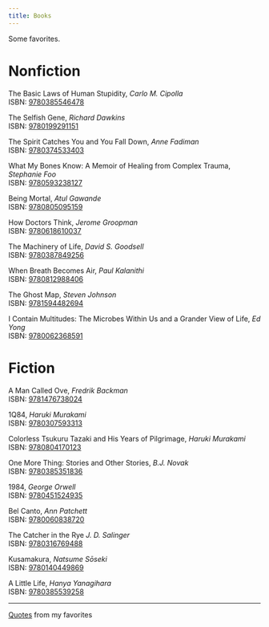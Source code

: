 ```yaml
---
title: Books
---
```


Some favorites.

# Nonfiction

The Basic Laws of Human Stupidity, *Carlo M. Cipolla*  
ISBN: [9780385546478](https://www.worldcat.org/isbn/9780385546478)

The Selfish Gene, *Richard Dawkins*  
ISBN: [9780199291151](https://www.worldcat.org/isbn/9780199291151)

The Spirit Catches You and You Fall Down, *Anne Fadiman*  
ISBN: [9780374533403](https://www.worldcat.org/isbn/9780374533403)

What My Bones Know: A Memoir of Healing from Complex Trauma, *Stephanie Foo*  
ISBN: [9780593238127](https://www.worldcat.org/isbn/9780593238127)

Being Mortal, *Atul Gawande*  
ISBN: [9780805095159](https://www.worldcat.org/isbn/9780805095159)

How Doctors Think, *Jerome Groopman*  
ISBN: [9780618610037](https://www.worldcat.org/isbn/9780618610037)

The Machinery of Life, *David S. Goodsell*  
ISBN: [9780387849256](https://www.worldcat.org/isbn/9780387849256)

When Breath Becomes Air, *Paul Kalanithi*  
ISBN: [9780812988406](https://www.worldcat.org/isbn/9780812988406)

The Ghost Map, *Steven Johnson*  
ISBN: [9781594482694](https://www.worldcat.org/isbn/9781594482694)

I Contain Multitudes: The Microbes Within Us and a Grander View of Life, *Ed Yong*  
ISBN: [9780062368591](https://www.worldcat.org/isbn/9780062368591)

# Fiction

A Man Called Ove, *Fredrik Backman*  
  ISBN: [9781476738024](https://www.worldcat.org/isbn/9781476738024)

1Q84, *Haruki Murakami*  
  ISBN: [9780307593313](https://www.worldcat.org/isbn/9780307593313)

Colorless Tsukuru Tazaki and His Years of Pilgrimage, *Haruki Murakami*  
  ISBN: [9780804170123](https://www.worldcat.org/isbn/9780804170123)

One More Thing: Stories and Other Stories, *B.J. Novak*  
  ISBN: [9780385351836](https://www.worldcat.org/isbn/9780385351836)

1984, *George Orwell*  
  ISBN: [9780451524935](https://www.worldcat.org/isbn/9780451524935)  

Bel Canto, *Ann Patchett*  
  ISBN: [9780060838720](https://www.worldcat.org/isbn/9780060838720)

The Catcher in the Rye *J. D. Salinger*  
  ISBN: [9780316769488](https://www.worldcat.org/isbn/9780316769488)

Kusamakura, *Natsume Sōseki*  
  ISBN: [9780140449869](https://www.worldcat.org/isbn/9780140449869)

A Little Life, *Hanya Yanagihara*  
  ISBN: [9780385539258](https://www.worldcat.org/isbn/9780385539258)

---

[Quotes](quotes.qmd) from my favorites

